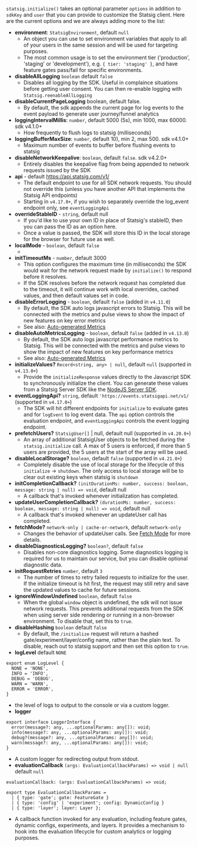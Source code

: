 
`statsig.initialize()` takes an optional parameter `options` in addition to `sdkKey` and `user` that you can provide to customize the Statsig client. Here are the current options and we are always adding more to the list:

- **environment**: `StatsigEnvironment`, default `null`
  - An object you can use to set environment variables that apply to all of your users in the same session and will be used for targeting purposes.
  - The most common usage is to set the environment tier ('production', 'staging' or 'development'), e.g. `{ tier: 'staging' }`, and have feature gates pass/fail for specific environments.
- **disableAllLogging** `boolean` default `false`
  - Disables all logging by the SDK.  Useful in complaince situations before getting user consent.  You can then re-enable logging with `Statsig.reenableAllLogging`
- **disableCurrentPageLogging** boolean, default false.
  - By default, the sdk appends the current page for log events to the event payload to generate user journey/funnel analytics
- **loggingIntervalMillis**: `number`, default 5000 (5s), min 1000, max 60000. sdk v4.1.0+
  - How frequently to flush logs to statsig (milliseconds)
- **loggingBufferMaxSize**: `number`, default 10), min 2, max 500. sdk v4.1.0+
  - Maximum number of events to buffer before flushing events to statsig
- **disableNetworkKeepalive**: `boolean`, default `false`. sdk v4.2.0+
  - Entirely disables the keepalive flag from being appended to network requests issued by the SDK
- **api** - default https://api.statsig.com/v1/
  - The default endpoint to use for all SDK network requests. You should not override this (unless you have another API that implements the Statsig API endpoints)
  - Starting in `v4.17.0+`, if you wish to separately override the log_event endpoint only, see `eventLoggingApi`
- **overrideStableID** - `string`, default null
  - If you'd like to use your own ID in place of Statsig's stableID, then you can pass the ID as an option here.
  - Once a value is passed, the SDK will store this ID in the local storage for the browser for future use as well.
- **localMode** - `boolean`, default `false`
  - <LocalModeSnippet type="client" />
- **initTimeoutMs** - `number`, default 3000
  - This option configures the maximum time (in milliseconds) the SDK would wait for the network request made by `initialize()` to respond before it resolves.
  - If the SDK resolves before the network request has completed due to the timeout, it will continue work with local overrides, cached values, and then default values set in code.
- **disableErrorLogging** - `boolean`, default `false` (added in `v4.11.0`)
  - By default, the SDK auto logs javascript errors to Statsig. This will be connected with the metrics and pulse views to show the impact of new features on key error metrics
  - See also: [Auto-generated Metrics](https://docs.statsig.com/metrics/autogenerated)
- **disableAutoMetricsLogging** - `boolean`, default `false` (added in `v4.13.0`)
  - By default, the SDK auto logs javascript performance metrics to Statsig. This will be connected with the metrics and pulse views to show the impact of new features on key performance metrics
  - See also: [Auto-generated Metrics](https://docs.statsig.com/metrics/autogenerated)
- **initializeValues?** `Record<string, any> | null`, default `null` (supported in `v4.13.0+`)
  - Provide the `initializeResponse` values directly to the Javascript SDK to synchronously initialize the client. You can generate these values from a Statsig Server SDK like the [NodeJS Server SDK](https://docs.statsig.com/server/nodejsServerSDK#bootstrap).
- **eventLoggingApi?** `string`, default `'https://events.statsigapi.net/v1/` (supported in `v4.17.0+`)
  - The SDK will hit different endpoints for `initialize` to evaluate gates and for `logEvent` to log event data. The `api` option controls the evaluation endpoint, and `eventLoggingApi` controls the event logging endpoint.
- **prefetchUsers?** `StatsigUser[]` | null, default null (supported in `v4.20.0+`)
  - An array of additional StatsigUser objects to be fetched during the `statsig.initialize` call. A max of 5 users is enforced, if more than 5 users are provided, the 5 users at the start of the array will be used.
- **disableLocalStorage?** `boolean`, default `false` (supported in `v4.21.0+`)
  - Completely disable the use of local storage for the lifecycle of this `initialize` -> `shutdown`. The only access to local storage will be to clear out existing keys when statsig is `shutdown`
- **initCompletionCallback?** `(initDurationMs: number, success: boolean, message: string | null) => void`, default null
  - A callback that's invoked whenever initialization has completed.
- **updateUserCompletionCallback?** `(durationMs: number, success: boolean, message: string | null) => void`, default null
  - A callback that's invoked whenever an updateUser call has completed.
- **fetchMode?** `network-only | cache-or-network`, default `network-only`
  - Changes the behavior of updateUser calls. See [Fetch Mode](#fetch-mode-) for more details.
- **disableDiagnosticsLogging?** `boolean?`, default `false`
  - Disables non-core diagnostics logging.  Some diagnostics logging is required for us to maintain our service, but you can disable optional diagnostic data.
- **initRequestRetries** `number`, default `3`
  - The number of times to retry failed requests to initialize for the user.  If the initialize timeout is hit first, the request may still retry and save the updated values to cache for future sessions.
- **ignoreWindowUndefined** `boolean`, default `false`
  - When the global `window` object is undefined, the sdk will not issue network requests.  This prevents additional requests from the SDK when using server side rendering or running in a non-browser environment.  To disable that, set this to `true`.
- **disableHashing** `boolean` default `false`
  - By default, the `/initialize` request will return a hashed gate/experiment/layer/config name, rather than the plain text.  To disable, reach out to statsig support and then set this option to `true`.
- **logLevel** default `NONE`
```
export enum LogLevel {
  NONE = 'NONE',
  INFO = 'INFO',
  DEBUG = 'DEBUG',
  WARN = 'WARN',
  ERROR = 'ERROR',
}
```
  - the level of logs to output to the console or via a custom logger.
- **logger**
```
export interface LoggerInterface {
  error(message?: any, ...optionalParams: any[]): void;
  info(message?: any, ...optionalParams: any[]): void;
  debug?(message?: any, ...optionalParams: any[]): void;
  warn(message?: any, ...optionalParams: any[]): void;
}
```
  - A custom logger for redirecting output from stdout.
- **evaluationCallback** `(args: EvaluationCallbackParams) => void | null` default `null`
```
evaluationCallback: (args: EvaluationCallbackParams) => void;

export type EvaluationCallbackParams =
  | { type: 'gate'; gate: FeatureGate }
  | { type: 'config' | 'experiment'; config: DynamicConfig }
  | { type: 'layer'; layer: Layer };
```
  - A callback function invoked for any evaluation, including feature gates, dynamic configs, experiments, and layers. It provides a mechanism to hook into the evaluation lifecycle for custom analytics or logging purposes.
